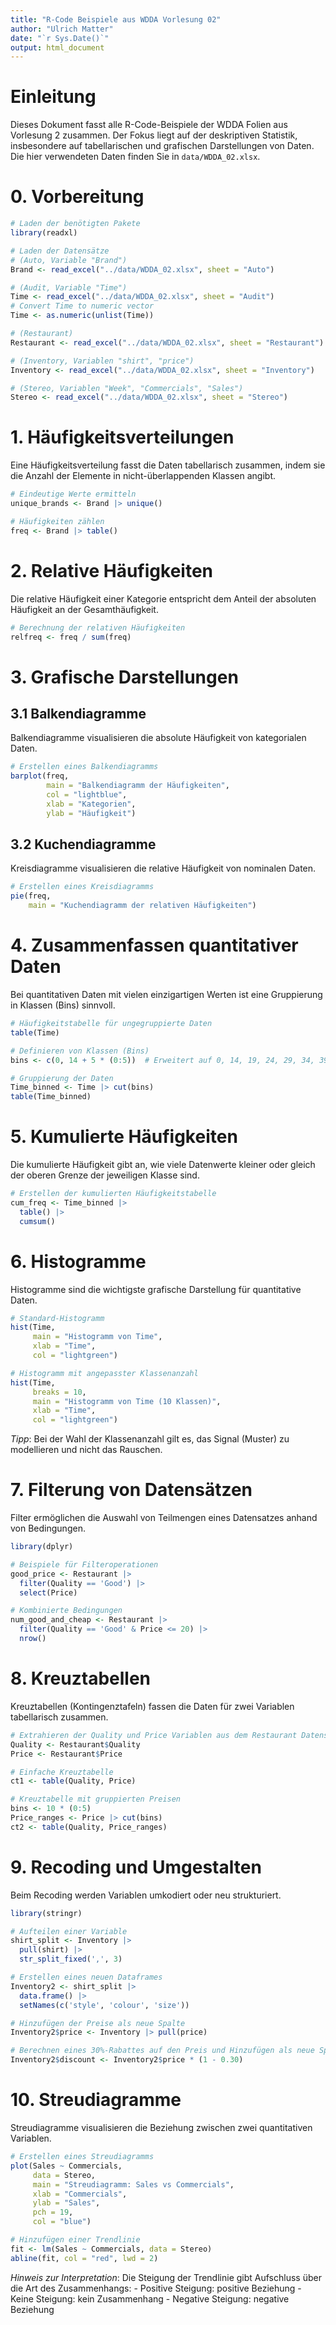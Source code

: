 ```yaml
---
title: "R-Code Beispiele aus WDDA Vorlesung 02"
author: "Ulrich Matter"
date: "`r Sys.Date()`"
output: html_document
---
```


# Einleitung

Dieses Dokument fasst alle R-Code-Beispiele der WDDA Folien aus Vorlesung 2 zusammen. Der Fokus liegt auf der deskriptiven Statistik, insbesondere auf tabellarischen und grafischen Darstellungen von Daten.
Die hier verwendeten Daten finden Sie in `data/WDDA_02.xlsx`.

# 0. Vorbereitung

```r
# Laden der benötigten Pakete
library(readxl)

# Laden der Datensätze
# (Auto, Variable "Brand")
Brand <- read_excel("../data/WDDA_02.xlsx", sheet = "Auto")

# (Audit, Variable "Time")
Time <- read_excel("../data/WDDA_02.xlsx", sheet = "Audit")
# Convert Time to numeric vector
Time <- as.numeric(unlist(Time))

# (Restaurant)
Restaurant <- read_excel("../data/WDDA_02.xlsx", sheet = "Restaurant")

# (Inventory, Variablen "shirt", "price")  
Inventory <- read_excel("../data/WDDA_02.xlsx", sheet = "Inventory")

# (Stereo, Variablen "Week", "Commercials", "Sales")
Stereo <- read_excel("../data/WDDA_02.xlsx", sheet = "Stereo")

```

# 1. Häufigkeitsverteilungen

Eine Häufigkeitsverteilung fasst die Daten tabellarisch zusammen, indem sie die Anzahl der Elemente in nicht-überlappenden Klassen angibt.

```r
# Eindeutige Werte ermitteln
unique_brands <- Brand |> unique()

# Häufigkeiten zählen
freq <- Brand |> table()
```


# 2. Relative Häufigkeiten

Die relative Häufigkeit einer Kategorie entspricht dem Anteil der absoluten Häufigkeit an der Gesamthäufigkeit.

```r
# Berechnung der relativen Häufigkeiten
relfreq <- freq / sum(freq)
```


# 3. Grafische Darstellungen

## 3.1 Balkendiagramme

Balkendiagramme visualisieren die absolute Häufigkeit von kategorialen Daten.

```r
# Erstellen eines Balkendiagramms
barplot(freq,
        main = "Balkendiagramm der Häufigkeiten",
        col = "lightblue",
        xlab = "Kategorien",
        ylab = "Häufigkeit")
```


## 3.2 Kuchendiagramme

Kreisdiagramme visualisieren die relative Häufigkeit von nominalen Daten.

```r
# Erstellen eines Kreisdiagramms
pie(freq,
    main = "Kuchendiagramm der relativen Häufigkeiten")
```


# 4. Zusammenfassen quantitativer Daten

Bei quantitativen Daten mit vielen einzigartigen Werten ist eine Gruppierung in Klassen (Bins) sinnvoll.

```r
# Häufigkeitstabelle für ungegruppierte Daten
table(Time)

# Definieren von Klassen (Bins)
bins <- c(0, 14 + 5 * (0:5))  # Erweitert auf 0, 14, 19, 24, 29, 34, 39

# Gruppierung der Daten
Time_binned <- Time |> cut(bins)
table(Time_binned)
```


# 5. Kumulierte Häufigkeiten

Die kumulierte Häufigkeit gibt an, wie viele Datenwerte kleiner oder gleich der oberen Grenze der jeweiligen Klasse sind.

```r
# Erstellen der kumulierten Häufigkeitstabelle
cum_freq <- Time_binned |> 
  table() |> 
  cumsum()
```


# 6. Histogramme

Histogramme sind die wichtigste grafische Darstellung für quantitative Daten.

```r
# Standard-Histogramm
hist(Time,
     main = "Histogramm von Time",
     xlab = "Time",
     col = "lightgreen")

# Histogramm mit angepasster Klassenanzahl
hist(Time,
     breaks = 10,
     main = "Histogramm von Time (10 Klassen)",
     xlab = "Time",
     col = "lightgreen")
```

*Tipp*: Bei der Wahl der Klassenanzahl gilt es, das Signal (Muster) zu modellieren und nicht das Rauschen.


# 7. Filterung von Datensätzen

Filter ermöglichen die Auswahl von Teilmengen eines Datensatzes anhand von Bedingungen.

```r
library(dplyr)

# Beispiele für Filteroperationen
good_price <- Restaurant |> 
  filter(Quality == 'Good') |> 
  select(Price)

# Kombinierte Bedingungen
num_good_and_cheap <- Restaurant |> 
  filter(Quality == 'Good' & Price <= 20) |> 
  nrow()
```


# 8. Kreuztabellen

Kreuztabellen (Kontingenztafeln) fassen die Daten für zwei Variablen tabellarisch zusammen.

```r
# Extrahieren der Quality und Price Variablen aus dem Restaurant Datensatz
Quality <- Restaurant$Quality
Price <- Restaurant$Price

# Einfache Kreuztabelle
ct1 <- table(Quality, Price)

# Kreuztabelle mit gruppierten Preisen
bins <- 10 * (0:5)
Price_ranges <- Price |> cut(bins)
ct2 <- table(Quality, Price_ranges)
```


# 9. Recoding und Umgestalten

Beim Recoding werden Variablen umkodiert oder neu strukturiert.

```r
library(stringr)

# Aufteilen einer Variable
shirt_split <- Inventory |>
  pull(shirt) |>
  str_split_fixed(',', 3)

# Erstellen eines neuen Dataframes
Inventory2 <- shirt_split |>
  data.frame() |>
  setNames(c('style', 'colour', 'size'))

# Hinzufügen der Preise als neue Spalte
Inventory2$price <- Inventory |> pull(price)

# Berechnen eines 30%-Rabattes auf den Preis und Hinzufügen als neue Spalte 'discount'
Inventory2$discount <- Inventory2$price * (1 - 0.30)
```


# 10. Streudiagramme

Streudiagramme visualisieren die Beziehung zwischen zwei quantitativen Variablen.

```r
# Erstellen eines Streudiagramms
plot(Sales ~ Commercials,
     data = Stereo,
     main = "Streudiagramm: Sales vs Commercials",
     xlab = "Commercials",
     ylab = "Sales",
     pch = 19,
     col = "blue")

# Hinzufügen einer Trendlinie
fit <- lm(Sales ~ Commercials, data = Stereo)
abline(fit, col = "red", lwd = 2)
```

*Hinweis zur Interpretation*: Die Steigung der Trendlinie gibt Aufschluss über die Art des Zusammenhangs:
- Positive Steigung: positive Beziehung
- Keine Steigung: kein Zusammenhang
- Negative Steigung: negative Beziehung
